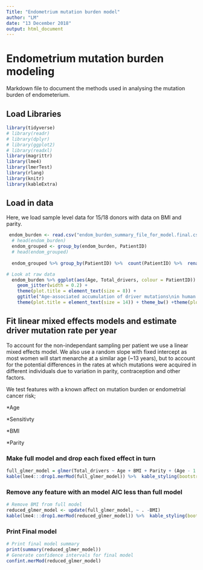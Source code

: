 ```yaml
---
Title: "Endometrium mutation burden model"
author: "LM"
date: "13 December 2018"
output: html_document
---
```


# Endometrium mutation burden modeling

Markdown file to document the methods used in analysing the mutation burden of endometerium.

## Load Libraries
```r
library(tidyverse)
# library(readr)
# library(dplyr)
# library(ggplot2)
# library(readxl)
library(magrittr)
library(lme4)
library(lmerTest)
library(rlang) 
library(knitr)
library(kableExtra)
```


## Load in data
Here, we load sample level data for 15/18 donors with data on BMI and parity.
```r
 endom_burden <- read.csv("endom_burden_summary_file_for_model.final.csv")
  # head(endom_burden)
  endom_grouped <- group_by(endom_burden, PatientID)
  # head(endom_grouped)
  
  endom_grouped %>% group_by(PatientID) %>%  count(PatientID) %>%  rename(`Sample count` = n) %>% arrange(desc(`Sample count`)) %>%  kable() %>%  kable_styling(bootstrap_options = c("striped", "condensed"), full_width = F, position = "left")
```


```r
    
# Look at raw data
  endom_burden %>% ggplot(aes(Age, Total_drivers, colour = PatientID)) +
    geom_jitter(width = 0.2) +
    theme(plot.title = element_text(size = 8)) +
    ggtitle("Age-associated accumulation of driver mutations\nin human endometrium (substitutions only)") +
    theme(plot.title = element_text(size = 14)) + theme_bw() +theme(plot.title = element_text(hjust = 0.5))
```



## Fit linear mixed effects models and estimate driver mutation rate per year
To account for the non-independant sampling per patient we use a linear mixed effects model.
We also use a random slope with fixed intercept as most women will start menarche at a similar age (~13 years), but to account for the potential differences in the rates at which mutations were acquired in different individuals due to variation in parity, contraception and other factors. 

We test features with a known affect on mutation burden or endometrial cancer risk;

*Age

*Sensitivty 

*BMI

*Parity 

### Make full model and drop each fixed effect in turn
```r
full_glmer_model = glmer(Total_drivers ~ Age + BMI + Parity + (Age - 1|PatientID), data=endom_burden, family = "poisson")
kable(lme4:::drop1.merMod(full_glmer_model)) %>%  kable_styling(bootstrap_options = c("striped", "condensed"))
```

### Remove any feature with an model AIC less than full model
```r
# Remove BMI from full model
reduced_glmer_model <- update(full_glmer_model, ~ . -BMI)
kable(lme4:::drop1.merMod(reduced_glmer_model)) %>%  kable_styling(bootstrap_options = c("striped", "condensed"))

```
### Print Final model
```r
# Print final model summary
print(summary(reduced_glmer_model))
# Generate confidence intervals for final model
confint.merMod(reduced_glmer_model)

```


